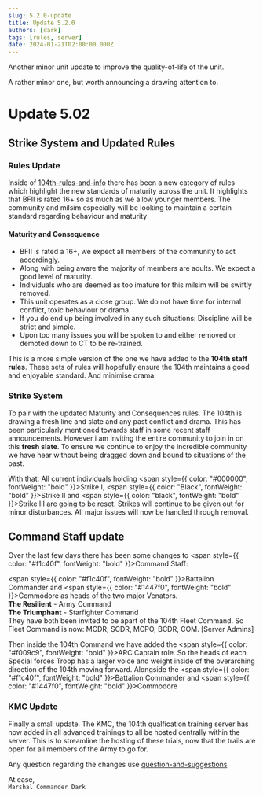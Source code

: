 ```yaml
---
slug: 5.2.0-update
title: Update 5.2.0
authors: [dark]
tags: [rules, server]
date: 2024-01-21T02:00:00.000Z
---
```


Another minor unit update to improve the quality-of-life of the unit.

A rather minor one, but worth announcing a drawing attention to.

<!-- truncate -->

# Update 5.02

## Strike System and Updated Rules
### Rules Update
Inside of [104th-rules-and-info](https://discord.com/channels/1198378556137410660/1198378556804300802) there has been a new category of rules which highlight the new standards of maturity across the unit. It highlights that BFII is rated 16+ so as much as we allow younger members. The community and milsim especially will be looking to maintain a certain standard regarding behaviour and maturity

#### **Maturity and Consequence**
- BFII is rated a 16+, we expect all members of the community to act accordingly.
- Along with being aware the majority of members are adults. We expect a good level of maturity.
- Individuals who are deemed as too imature for this milsim will be swiftly removed.
- This unit operates as a close group. We do not have time for internal conflict, toxic behaviour or drama.
- If you do end up being involved in any such situations: Discipline will be strict and simple.
- Upon too many issues you will be spoken to and either removed or demoted down to CT to be re-trained.

This is a more simple version of the one we have added to the **104th staff rules**.
These sets of rules will hopefully ensure the 104th maintains a good and enjoyable standard. And minimise drama.

### Strike System
To pair with the updated Maturity and Consequences rules.
The 104th is drawing a fresh line and slate and any past conflict and drama. This has been particularly mentioned towards staff in some recent staff announcements.
However i am inviting the entire community to join in on this **fresh slate**. To ensure we continue to enjoy the incredible community we have hear without being dragged down and bound to situations of the past.

With that: All current individuals holding
<span style={{ color: "#000000", fontWeight: "bold" }}>Strike I</span>, <span style={{ color: "Black", fontWeight: "bold" }}>Strike II</span> and <span style={{ color: "black", fontWeight: "bold" }}>Strike III</span> are going to be reset.
Strikes will continue to be given out for minor disturbances. All major issues will now be handled through removal.


## Command Staff update
Over the last few days there has been some changes to
<span style={{ color: "#f1c40f", fontWeight: "bold" }}>Command Staff</span>:

<span style={{ color: "#f1c40f", fontWeight: "bold" }}>Battalion Commander</span> and
<span style={{ color: "#1447f0", fontWeight: "bold" }}>Commodore</span> as heads of the two major Venators.<br />
**The Resilient** - Army Command<br />
**The Triumphant** - Starfighter Command<br />
They have both been invited to be apart of the 104th Fleet Command.
So Fleet Command is now: MCDR, SCDR, MCPO, BCDR, COM. [Server Admins]

Then inside the 104th Command we have added the
<span style={{ color: "#f009c9", fontWeight: "bold" }}>ARC Captain</span>
role.
So the heads of each Special forces Troop has a larger voice and weight inside of the overarching direction of the 104th moving forward. Alongside the
<span style={{ color: "#f1c40f", fontWeight: "bold" }}>Battalion Commander</span> and
<span style={{ color: "#1447f0", fontWeight: "bold" }}>Commodore</span>

### KMC Update
Finally a small update.
The KMC, the 104th qualfication training server has now added in all advanced trainings to all be hosted centrally within the server.
This is to streamline the hosting of these trials, now that the trails are open for all members of the Army to go for.


Any question regarding the changes use [question-and-suggestions](https://discord.com/channels/1198378556137410660/1198460745361395722)

At ease,<br />
`Marshal Commander Dark `